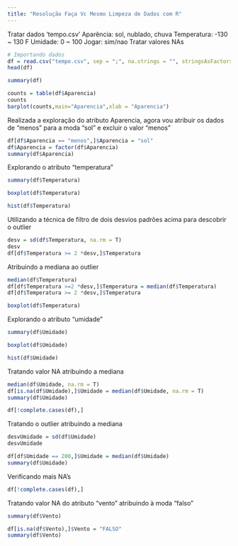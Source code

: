 ```yaml
---
title: "Resolução Faça Vc Mesmo Limpeza de Dados com R"
---
```


Tratar dados 'tempo.csv'
Aparência: sol, nublado, chuva
Temperatura: -130 ~ 130 F
Umidade: 0 ~ 100
Jogar: sim/nao
Tratar valores NAs 

```r
# Importando dados
df = read.csv("tempo.csv", sep = ";", na.strings = "", stringsAsFactors = T)
head(df)

```

```r
summary(df)
```
```r
counts = table(df$Aparencia)
counts
barplot(counts,main="Aparencia",xlab = "Aparencia")
```

Realizada a exploração do atributo Aparencia, agora vou atribuir os dados de "menos"
para a moda "sol" e excluir o valor "menos"

```r
df[df$Aparencia == "menos",]$Aparencia = "sol"
df$Aparencia = factor(df$Aparencia)
summary(df$Aparencia)
```

Explorando o atributo "temperatura"

```r
summary(df$Temperatura)
```

```r
boxplot(df$Temperatura)
```

```r
hist(df$Temperatura)
```

Utilizando a técnica de filtro de dois desvios padrões acima
para descobrir o outlier
```r
desv = sd(df$Temperatura, na.rm = T)
desv
df[df$Temperatura >= 2 *desv,]$Temperatura
```

Atribuindo a mediana ao outlier
```r
median(df$Temperatura)
df[df$Temperatura >=2 *desv,]$Temperatura = median(df$Temperatura)
df[df$Temperatura >= 2 *desv,]$Temperatura
```
```r
boxplot(df$Temperatura)
```

Explorando o atributo "umidade"
```r
summary(df$Umidade)
```

```r
boxplot(df$Umidade)
```

```r
hist(df$Umidade)
```

Tratando valor NA atribuindo a mediana
```r
median(df$Umidade, na.rm = T)
df[is.na(df$Umidade),]$Umidade = median(df$Umidade, na.rm = T)
summary(df$Umidade)
```

```r
df[!complete.cases(df),]
```

Tratando o outlier atribuindo a mediana
```r
desvUmidade = sd(df$Umidade)
desvUmidade
```

```r
df[df$Umidade == 200,]$Umidade = median(df$Umidade)
summary(df$Umidade)
```

Verificando mais NA's
```r
df[!complete.cases(df),]
```

Tratando valor NA do atributo "vento" atribuindo à moda "falso"
```r
summary(df$Vento)
```

```r
df[is.na(df$Vento),]$Vento = "FALSO"
summary(df$Vento)
```

